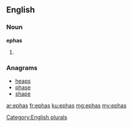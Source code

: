 ==English==

===Noun===
'''ephas'''

# {{plural of|[[epha]]}}

===Anagrams===
* [[heaps#English|heaps]]
* [[phase#English|phase]]
* [[shape#English|shape]]

[[Category:English plurals]]

[[ar:ephas]]
[[fr:ephas]]
[[ku:ephas]]
[[mg:ephas]]
[[my:ephas]]